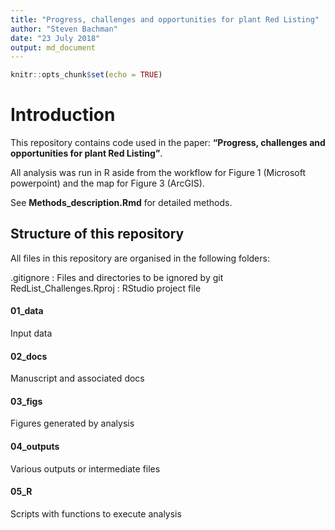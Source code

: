 ```yaml
---
title: "Progress, challenges and opportunities for plant Red Listing"
author: "Steven Bachman"
date: "23 July 2018"
output: md_document
---
```


```r
knitr::opts_chunk$set(echo = TRUE)
```

# Introduction

This repository contains code used in the paper: **"Progress, challenges and opportunities for plant Red Listing"**.  

All analysis was run in R aside from the workflow for Figure 1 (Microsoft powerpoint) and the map for Figure 3 (ArcGIS).

See **Methods_description.Rmd** for detailed methods. 

## Structure of this repository
All files in this repository are organised in the following folders:

.gitignore                : Files and directories to be ignored by git
RedList_Challenges.Rproj  : RStudio project file

#### 01_data
Input data

#### 02_docs
Manuscript and associated docs

#### 03_figs
Figures generated by analysis

#### 04_outputs
Various outputs or intermediate  files

#### 05_R
Scripts with functions to execute analysis



